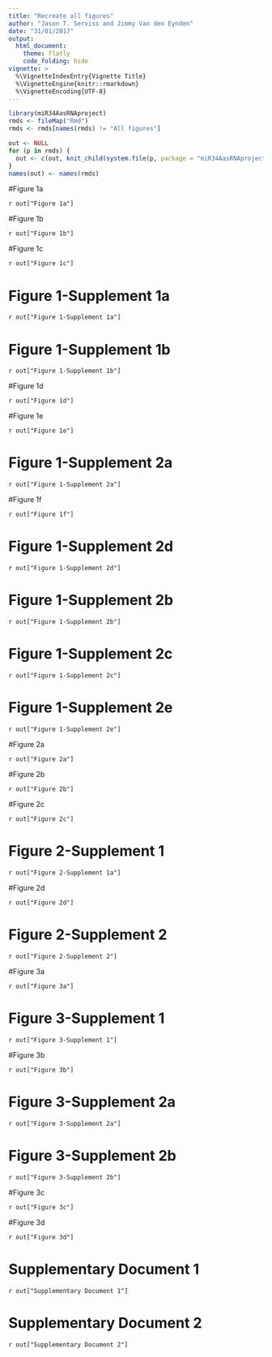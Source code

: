 ```yaml
---
title: "Recreate all figures"
author: "Jason T. Serviss and Jimmy Van den Eynden"
date: "31/01/2017"
output:
  html_document:
    theme: flatly
    code_folding: hide
vignette: >
  %\VignetteIndexEntry{Vignette Title}
  %\VignetteEngine{knitr::rmarkdown}
  %\VignetteEncoding{UTF-8}
---
```


```r
library(miR34AasRNAproject)
rmds <- fileMap("Rmd")
rmds <- rmds[names(rmds) != "All figures"]

out <- NULL
for (p in rmds) {
  out <- c(out, knit_child(system.file(p, package = "miR34AasRNAproject")))
}
names(out) <- names(rmds)
```

#Figure 1a

`r out["Figure 1a"]`

#Figure 1b

`r out["Figure 1b"]`

#Figure 1c

`r out["Figure 1c"]`

# Figure 1-Supplement 1a

`r out["Figure 1-Supplement 1a"]`

# Figure 1-Supplement 1b

`r out["Figure 1-Supplement 1b"]`

#Figure 1d

`r out["Figure 1d"]`

#Figure 1e

`r out["Figure 1e"]`

# Figure 1-Supplement 2a

`r out["Figure 1-Supplement 2a"]`

#Figure 1f

`r out["Figure 1f"]`

# Figure 1-Supplement 2d

`r out["Figure 1-Supplement 2d"]`

# Figure 1-Supplement 2b

`r out["Figure 1-Supplement 2b"]`

# Figure 1-Supplement 2c

`r out["Figure 1-Supplement 2c"]`

# Figure 1-Supplement 2e

`r out["Figure 1-Supplement 2e"]`

#Figure 2a

`r out["Figure 2a"]`

#Figure 2b

`r out["Figure 2b"]`

#Figure 2c

`r out["Figure 2c"]`

# Figure 2-Supplement 1

`r out["Figure 2-Supplement 1a"]`

#Figure 2d

`r out["Figure 2d"]`

# Figure 2-Supplement 2

`r out["Figure 2-Supplement 2"]`

#Figure 3a

`r out["Figure 3a"]`

# Figure 3-Supplement 1

`r out["Figure 3-Supplement 1"]`

#Figure 3b

`r out["Figure 3b"]`

# Figure 3-Supplement 2a

`r out["Figure 3-Supplement 2a"]`

# Figure 3-Supplement 2b

`r out["Figure 3-Supplement 2b"]`

#Figure 3c

`r out["Figure 3c"]`

#Figure 3d

`r out["Figure 3d"]`

# Supplementary Document 1

`r out["Supplementary Document 1"]`

# Supplementary Document 2

`r out["Supplementary Document 2"]`

